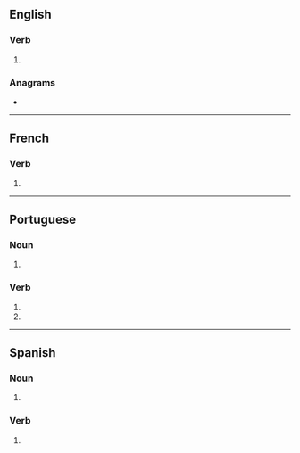 {{also|enlacés}}
==English==

===Verb===
{{head|en|verb form}}

# {{en-third-person singular of|enlace}}

===Anagrams===
* {{anagrams|en|a=aceelns|Senecal|canelés|cleanse|elances|enscale|scalene}}

----

==French==

===Verb===
{{head|fr|verb form}}

# {{inflection of|fr|enlacer||2|s|pres|ind//sub}}

----

==Portuguese==

===Noun===
{{head|pt|noun form|g=m}}

# {{plural of|pt|enlace}}

===Verb===
{{head|pt|verb form}}

# {{inflection of|pt|enlaçar||2|s|pres|subj}}
# {{inflection of|pt|enlaçar||2|s|negative|impr}}

----

==Spanish==

===Noun===
{{head|es|noun form|g=m-p}}

# {{plural of|es|enlace}}

===Verb===
{{head|es|verb form}}

# {{es-verb form of|enlazar}}